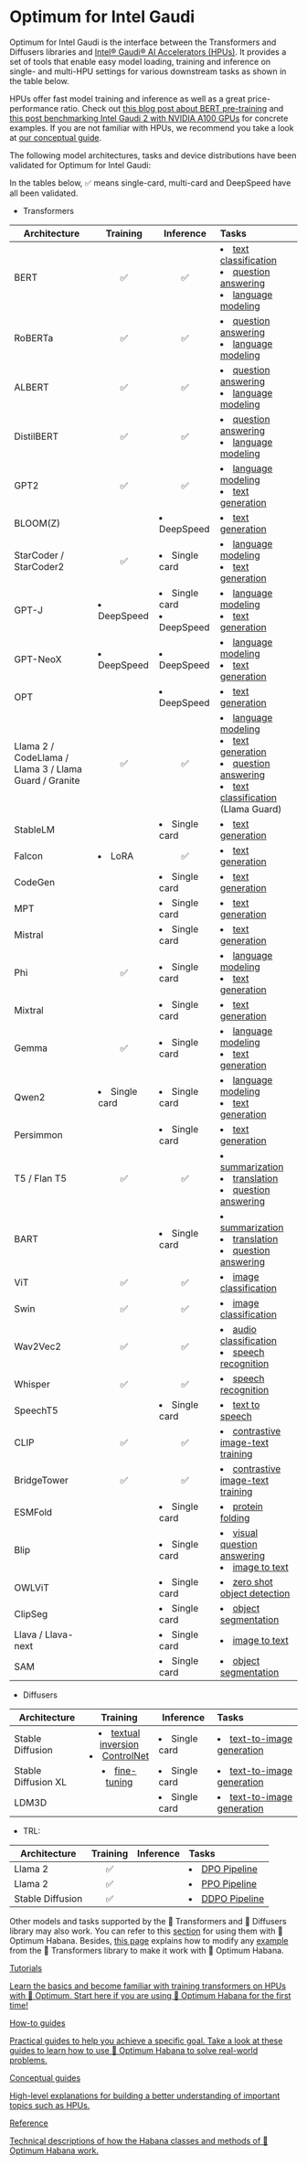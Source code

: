 <!---
Copyright 2022 The HuggingFace Team. All rights reserved.

Licensed under the Apache License, Version 2.0 (the "License");
you may not use this file except in compliance with the License.
You may obtain a copy of the License at

    http://www.apache.org/licenses/LICENSE-2.0

Unless required by applicable law or agreed to in writing, software
distributed under the License is distributed on an "AS IS" BASIS,
WITHOUT WARRANTIES OR CONDITIONS OF ANY KIND, either express or implied.
See the License for the specific language governing permissions and
limitations under the License.
-->


# Optimum for Intel Gaudi

Optimum for Intel Gaudi is the interface between the Transformers and Diffusers libraries and [Intel® Gaudi® AI Accelerators (HPUs)](https://docs.habana.ai/en/latest/index.html).
It provides a set of tools that enable easy model loading, training and inference on single- and multi-HPU settings for various downstream tasks as shown in the table below.

HPUs offer fast model training and inference as well as a great price-performance ratio.
Check out [this blog post about BERT pre-training](https://huggingface.co/blog/pretraining-bert) and [this post benchmarking Intel Gaudi 2 with NVIDIA A100 GPUs](https://huggingface.co/blog/habana-gaudi-2-benchmark) for concrete examples.
If you are not familiar with HPUs, we recommend you take a look at [our conceptual guide](./concept_guides/hpu).


The following model architectures, tasks and device distributions have been validated for Optimum for Intel Gaudi:

<Tip>

In the tables below, ✅ means single-card, multi-card and DeepSpeed have all been validated.

</Tip>

- Transformers

| Architecture | Training | Inference | Tasks |
|--------------|:--------:|:---------:|:------|
| BERT         | ✅       | ✅        | <li>[text classification](https://github.com/huggingface/optimum-habana/tree/main/examples/text-classification)</li><li>[question answering](https://github.com/huggingface/optimum-habana/tree/main/examples/question-answering)</li><li>[language modeling](https://github.com/huggingface/optimum-habana/tree/main/examples/language-modeling)</li> |
| RoBERTa      | ✅       | ✅        | <li>[question answering](https://github.com/huggingface/optimum-habana/tree/main/examples/question-answering)</li><li>[language modeling](https://github.com/huggingface/optimum-habana/tree/main/examples/language-modeling)</li> |
| ALBERT       | ✅       | ✅        | <li>[question answering](https://github.com/huggingface/optimum-habana/tree/main/examples/question-answering)</li><li>[language modeling](https://github.com/huggingface/optimum-habana/tree/main/examples/language-modeling)</li> |
| DistilBERT   | ✅       | ✅        | <li>[question answering](https://github.com/huggingface/optimum-habana/tree/main/examples/question-answering)</li><li>[language modeling](https://github.com/huggingface/optimum-habana/tree/main/examples/language-modeling)</li> |
| GPT2         | ✅       | ✅        | <li>[language modeling](https://github.com/huggingface/optimum-habana/tree/main/examples/language-modeling)</li><li>[text generation](https://github.com/huggingface/optimum-habana/tree/main/examples/text-generation)</li> |
| BLOOM(Z)     |          | <div style="text-align:left"><li>DeepSpeed</li></div> | <li>[text generation](https://github.com/huggingface/optimum-habana/tree/main/examples/text-generation)</li> |
| StarCoder / StarCoder2 | ✅ | <div style="text-align:left"><li>Single card</li></div> | <li>[language modeling](https://github.com/huggingface/optimum-habana/tree/main/examples/language-modeling)</li><li>[text generation](https://github.com/huggingface/optimum-habana/tree/main/examples/text-generation)</li> |
| GPT-J        | <div style="text-align:left"><li>DeepSpeed</li></div> | <div style="text-align:left"><li>Single card</li><li>DeepSpeed</li></div> | <li>[language modeling](https://github.com/huggingface/optimum-habana/tree/main/examples/language-modeling)</li><li>[text generation](https://github.com/huggingface/optimum-habana/tree/main/examples/text-generation)</li> |
| GPT-NeoX     | <div style="text-align:left"><li>DeepSpeed</li></div> | <div style="text-align:left"><li>DeepSpeed</li></div> | <li>[language modeling](https://github.com/huggingface/optimum-habana/tree/main/examples/language-modeling)</li><li>[text generation](https://github.com/huggingface/optimum-habana/tree/main/examples/text-generation)</li> |
| OPT          |          | <div style="text-align:left"><li>DeepSpeed</li></div> | <li>[text generation](https://github.com/huggingface/optimum-habana/tree/main/examples/text-generation)</li> |
| Llama 2 / CodeLlama / Llama 3 / Llama Guard / Granite | ✅ | ✅ | <li>[language modeling](https://github.com/huggingface/optimum-habana/tree/main/examples/language-modeling)</li><li>[text generation](https://github.com/huggingface/optimum-habana/tree/main/examples/text-generation)</li><li>[question answering](https://github.com/huggingface/optimum-habana/tree/main/examples/question-answering)</li><li>[text classification](https://github.com/huggingface/optimum-habana/tree/main/examples/text-classification) (Llama Guard)</li> |
| StableLM     |          | <div style="text-align:left"><li>Single card</li></div> | <li>[text generation](https://github.com/huggingface/optimum-habana/tree/main/examples/text-generation)</li> |
| Falcon       | <div style="text-align:left"><li>LoRA</li></div> | ✅ | <li>[text generation](https://github.com/huggingface/optimum-habana/tree/main/examples/text-generation)</li> |
| CodeGen      |          | <div style="text-align:left"><li>Single card</li></div> | <li>[text generation](https://github.com/huggingface/optimum-habana/tree/main/examples/text-generation)</li> |
| MPT          |          | <div style="text-align:left"><li>Single card</li></div> | <li>[text generation](https://github.com/huggingface/optimum-habana/tree/main/examples/text-generation)</li> |
| Mistral      |          | <div style="text-align:left"><li>Single card</li></div> | <li>[text generation](https://github.com/huggingface/optimum-habana/tree/main/examples/text-generation)</li> |
| Phi          | ✅       | <div style="text-align:left"><li>Single card</li></div> | <li>[language modeling](https://github.com/huggingface/optimum-habana/tree/main/examples/language-modeling)</li><li>[text generation](https://github.com/huggingface/optimum-habana/tree/main/examples/text-generation)</li> |
| Mixtral      |          | <div style="text-align:left"><li>Single card</li></div> | <li>[text generation](https://github.com/huggingface/optimum-habana/tree/main/examples/text-generation)</li> |
| Gemma        | ✅       | <div style="text-align:left"><li>Single card</li></div> | <li>[language modeling](https://github.com/huggingface/optimum-habana/tree/main/examples/language-modeling)</li><li>[text generation](https://github.com/huggingface/optimum-habana/tree/main/examples/text-generation)</li> |
| Qwen2        | <div style="text-align:left"><li>Single card</li></div> | <div style="text-align:left"><li>Single card</li></div> | <li>[language modeling](https://github.com/huggingface/optimum-habana/tree/main/examples/language-modeling)</li><li>[text generation](https://github.com/huggingface/optimum-habana/tree/main/examples/text-generation)</li> |
| Persimmon    |          | <div style="text-align:left"><li>Single card</li></div> | <li>[text generation](https://github.com/huggingface/optimum-habana/tree/main/examples/text-generation)</li> |
| T5 / Flan T5 | ✅       | ✅        | <li>[summarization](https://github.com/huggingface/optimum-habana/tree/main/examples/summarization)</li><li>[translation](https://github.com/huggingface/optimum-habana/tree/main/examples/translation)</li><li>[question answering](https://github.com/huggingface/optimum-habana/tree/main/examples/question-answering#fine-tuning-t5-on-squad20)</li> |
| BART         |          | <div style="text-align:left"><li>Single card</li></div> | <li>[summarization](https://github.com/huggingface/optimum-habana/tree/main/examples/summarization)</li><li>[translation](https://github.com/huggingface/optimum-habana/tree/main/examples/translation)</li><li>[question answering](https://github.com/huggingface/optimum-habana/tree/main/examples/question-answering#fine-tuning-t5-on-squad20)</li> |
| ViT          | ✅       | ✅        | <li>[image classification](https://github.com/huggingface/optimum-habana/tree/main/examples/image-classification)</li> |
| Swin         | ✅       | ✅        | <li>[image classification](https://github.com/huggingface/optimum-habana/tree/main/examples/image-classification)</li> |
| Wav2Vec2     | ✅       | ✅        | <li>[audio classification](https://github.com/huggingface/optimum-habana/tree/main/examples/audio-classification)</li><li>[speech recognition](https://github.com/huggingface/optimum-habana/tree/main/examples/speech-recognition)</li> |
| Whisper      | ✅       | ✅        | <li>[speech recognition](https://github.com/huggingface/optimum-habana/tree/main/examples/speech-recognition)</li> |
| SpeechT5     |          | <div style="text-align:left"><li>Single card</li></div> | <li>[text to speech](https://github.com/huggingface/optimum-habana/tree/main/examples/text-to-speech)</li> |
| CLIP         | ✅       | ✅        | <li>[contrastive image-text training](https://github.com/huggingface/optimum-habana/tree/main/examples/contrastive-image-text)</li> |
| BridgeTower  | ✅       | ✅        | <li>[contrastive image-text training](https://github.com/huggingface/optimum-habana/tree/main/examples/contrastive-image-text)</li> |
| ESMFold      |          | <div style="text-align:left"><li>Single card</li></div> | <li>[protein folding](https://github.com/huggingface/optimum-habana/tree/main/examples/protein-folding)</li> |
| Blip         |          | <div style="text-align:left"><li>Single card</li></div> | <li>[visual question answering](https://github.com/huggingface/optimum-habana/tree/main/examples/visual-question-answering)</li><li>[image to text](https://github.com/huggingface/optimum-habana/tree/main/examples/image-to-text)</li> |
| OWLViT       |          | <div style="text-align:left"><li>Single card</li></div> | <li>[zero shot object detection](https://github.com/huggingface/optimum-habana/tree/main/examples/zero-shot-object-detection)</li> |
| ClipSeg      |          | <div style="text-align:left"><li>Single card</li></div> | <li>[object segmentation](https://github.com/huggingface/optimum-habana/tree/main/examples/object-segementation)</li> |
| Llava / Llava-next |    | <div style="text-align:left"><li>Single card</li></div> | <li>[image to text](https://github.com/huggingface/optimum-habana/tree/main/examples/image-to-text)</li> |
| SAM          |          | <div style="text-align:left"><li>Single card</li></div> | <li>[object segmentation](https://github.com/huggingface/optimum-habana/tree/main/examples/object-segementation)</li> |

- Diffusers

| Architecture        | Training | Inference | Tasks |
|---------------------|:--------:|:---------:|:------|
| Stable Diffusion    | <li>[textual inversion](https://github.com/huggingface/optimum-habana/tree/main/examples/stable-diffusion/training#textual-inversion)</li><li>[ControlNet](https://github.com/huggingface/optimum-habana/tree/main/examples/stable-diffusion/training#controlnet-training)</li> | <div style="text-align:left"><li>Single card</li></div> | <li>[text-to-image generation](https://github.com/huggingface/optimum-habana/tree/main/examples/stable-diffusion)</li> |
| Stable Diffusion XL | <li>[fine-tuning](https://github.com/huggingface/optimum-habana/tree/main/examples/stable-diffusion/training#fine-tuning-for-stable-diffusion-xl)</li> | <div style="text-align:left"><li>Single card</li></div> | <li>[text-to-image generation](https://github.com/huggingface/optimum-habana/tree/main/examples/stable-diffusion)</li> |
| LDM3D               |          | <div style="text-align:left"><li>Single card</li></div> | <li>[text-to-image generation](https://github.com/huggingface/optimum-habana/tree/main/examples/stable-diffusion)</li> |


- TRL:

| Architecture     | Training | Inference            | Tasks |
|------------------|:--------:|:--------------------:|:------|
| Llama 2          | ✅       |           | <li>[DPO Pipeline](https://github.com/huggingface/optimum-habana/tree/main/examples/trl)</li> |
| Llama 2          | ✅       |           | <li>[PPO Pipeline](https://github.com/huggingface/optimum-habana/tree/main/examples/trl)</li> |
| Stable Diffusion | ✅       |           | <li>[DDPO Pipeline](https://github.com/huggingface/optimum-habana/tree/main/examples/trl)</li> |


Other models and tasks supported by the 🤗 Transformers and 🤗 Diffusers library may also work.
You can refer to this [section](https://github.com/huggingface/optimum-habana#how-to-use-it) for using them with 🤗 Optimum Habana.
Besides, [this page](https://github.com/huggingface/optimum-habana/tree/main/examples) explains how to modify any [example](https://github.com/huggingface/transformers/tree/main/examples/pytorch) from the 🤗 Transformers library to make it work with 🤗 Optimum Habana.


<div class="mt-10">
  <div class="w-full flex flex-col space-y-4 md:space-y-0 md:grid md:grid-cols-2 md:gap-y-4 md:gap-x-5">
    <a class="!no-underline border dark:border-gray-700 p-5 rounded-lg shadow hover:shadow-lg" href="./tutorials/overview"
      ><div class="w-full text-center bg-gradient-to-br from-blue-400 to-blue-500 rounded-lg py-1.5 font-semibold mb-5 text-white text-lg leading-relaxed">Tutorials</div>
      <p class="text-gray-700">Learn the basics and become familiar with training transformers on HPUs with 🤗 Optimum. Start here if you are using 🤗 Optimum Habana for the first time!</p>
    </a>
    <a class="!no-underline border dark:border-gray-700 p-5 rounded-lg shadow hover:shadow-lg" href="./usage_guides/overview"
      ><div class="w-full text-center bg-gradient-to-br from-indigo-400 to-indigo-500 rounded-lg py-1.5 font-semibold mb-5 text-white text-lg leading-relaxed">How-to guides</div>
      <p class="text-gray-700">Practical guides to help you achieve a specific goal. Take a look at these guides to learn how to use 🤗 Optimum Habana to solve real-world problems.</p>
    </a>
    <a class="!no-underline border dark:border-gray-700 p-5 rounded-lg shadow hover:shadow-lg" href="./concept_guides/hpu"
      ><div class="w-full text-center bg-gradient-to-br from-pink-400 to-pink-500 rounded-lg py-1.5 font-semibold mb-5 text-white text-lg leading-relaxed">Conceptual guides</div>
      <p class="text-gray-700">High-level explanations for building a better understanding of important topics such as HPUs.</p>
   </a>
    <a class="!no-underline border dark:border-gray-700 p-5 rounded-lg shadow hover:shadow-lg" href="./package_reference/trainer"
      ><div class="w-full text-center bg-gradient-to-br from-purple-400 to-purple-500 rounded-lg py-1.5 font-semibold mb-5 text-white text-lg leading-relaxed">Reference</div>
      <p class="text-gray-700">Technical descriptions of how the Habana classes and methods of 🤗 Optimum Habana work.</p>
    </a>
  </div>
</div>